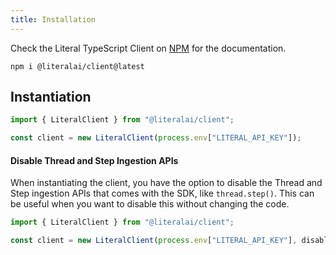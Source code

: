 ```yaml
---
title: Installation
---
```


Check the Literal TypeScript Client on [NPM](https://www.npmjs.com/package/@literalai/client) for the documentation.

```shell
npm i @literalai/client@latest
```


## Instantiation

```ts
import { LiteralClient } from "@literalai/client";

const client = new LiteralClient(process.env["LITERAL_API_KEY"]);
```

#### Disable Thread and Step Ingestion APIs

When instantiating the client, you have the option to disable the Thread and Step ingestion APIs that comes with the SDK, like `thread.step()`. This can be useful when you want to disable this without changing the code. 

```ts
import { LiteralClient } from "@literalai/client";

const client = new LiteralClient(process.env["LITERAL_API_KEY"], disabled: true);
```

